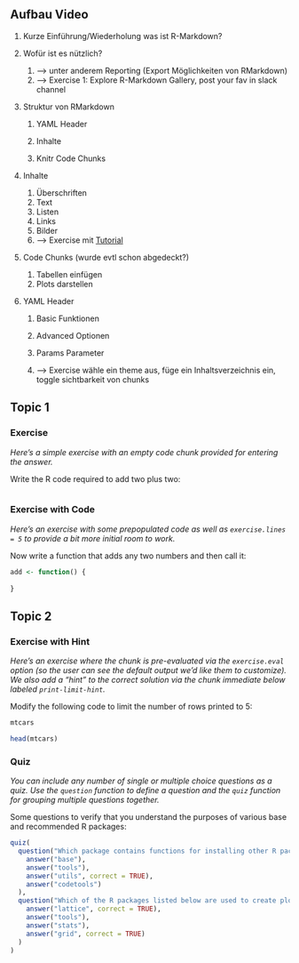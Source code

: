 ## Aufbau Video

1.  Kurze Einführung/Wiederholung was ist R-Markdown?

2.  Wofür ist es nützlich?

    1.  --\> unter anderem Reporting (Export Möglichkeiten von RMarkdown)
    2.  --\> Exercise 1: Explore R-Markdown Gallery, post your fav in slack channel

3.  Struktur von RMarkdown

    1.  YAML Header

    2.  Inhalte

    3.  Knitr Code Chunks

```{=html}
<!-- -->
```
4.  Inhalte

    1.  Überschriften
    2.  Text
    3.  Listen
    4.  Links
    5.  Bilder
    6.  --\> Exercise mit [Tutorial](https://commonmark.org/help/tutorial/)

5.  Code Chunks (wurde evtl schon abgedeckt?)

    1.  Tabellen einfügen
    2.  Plots darstellen

6.  YAML Header

    1.  Basic Funktionen

    2.  Advanced Optionen

    3.  Params Parameter

    4.  --\> Exercise wähle ein theme aus, füge ein Inhaltsverzeichnis ein, toggle sichtbarkeit von chunks

## Topic 1

### Exercise

*Here's a simple exercise with an empty code chunk provided for entering the answer.*

Write the R code required to add two plus two:

```r

```

### Exercise with Code

*Here's an exercise with some prepopulated code as well as `exercise.lines = 5` to provide a bit more initial room to work.*

Now write a function that adds any two numbers and then call it:

```r
add <- function() {
  
}
```

## Topic 2

### Exercise with Hint

*Here's an exercise where the chunk is pre-evaluated via the `exercise.eval` option (so the user can see the default output we'd like them to customize). We also add a "hint" to the correct solution via the chunk immediate below labeled `print-limit-hint`.*

Modify the following code to limit the number of rows printed to 5:

```r
mtcars
```

```r
head(mtcars)
```

### Quiz

*You can include any number of single or multiple choice questions as a quiz. Use the `question` function to define a question and the `quiz` function for grouping multiple questions together.*

Some questions to verify that you understand the purposes of various base and recommended R packages:

```r
quiz(
  question("Which package contains functions for installing other R packages?",
    answer("base"),
    answer("tools"),
    answer("utils", correct = TRUE),
    answer("codetools")
  ),
  question("Which of the R packages listed below are used to create plots?",
    answer("lattice", correct = TRUE),
    answer("tools"),
    answer("stats"),
    answer("grid", correct = TRUE)
  )
)
```

